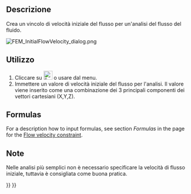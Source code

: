 <languages/>

<div class="mw-translate-fuzzy">
{{Docnav/it|[[FEM_ConstraintElectrostaticPotential/it|Potenziale elettrostatico di vincolo]]|[[FEM_ConstraintFluidBoundary/it|Vincolo contorno fluido]]|[[FEM_Workbench/it|FEM]]|IconL=Fem-constraint-electrostatic-potential.svg|IconC=Workbench_FEM.svg|IconR=FEM_ConstraintFluidBoundary.png}}
</div>

<div class="mw-translate-fuzzy">
{{GuiCommand/it|Name=FEM_ConstraintInitialFlowVelocity|Name/it=Vincolo velocità iniziale del flusso|Icon=Fem-constraint-initial-flow-velocity.svg|MenuLocation= Modello → Vincoli per fluidi → Vincolo velocità iniziale del flusso||Workbenches=[[FEM_Workbench/it|FEM]]|Shortcut=|SeeAlso=[[FEM_tutorial/it|Tutorial FEM]]}}
</div>

<span id="Description"></span>
==Descrizione==

<div class="mw-translate-fuzzy">
Crea un vincolo di velocità iniziale del flusso per un'analisi del flusso del fluido.
</div>

[[File:FEM_InitialFlowVelocity_dialog.png]]
{{Caption|The FEM initial flow velocity task panel}}

<span id="Usage"></span>
==Utilizzo== 

<div class="mw-translate-fuzzy">
#Cliccare su  [[Image:Fem-constraint-initial-flow-velocity.svg|24px]] o usare {{MenuCommand|Modello → Vincoli per fluidi  → {{Button|[[Image:Fem-constraint-initial-flow-velocity.svg|16px]] Vincolo velocità iniziale del flusso}}}} dal menu.
#Immettere un valore di velocità iniziale del flusso per l'analisi. Il valore viene inserito come una combinazione dei 3 principali componenti dei vettori cartesiani (X,Y,Z).
</div>

==Formulas==

For a description how to input formulas, see section ''Formulas'' in the page for the [[FEM_ConstraintFlowVelocity#Formulas|Flow velocity constraint]].

<span id="Notes"></span>
==Note== 

<div class="mw-translate-fuzzy">
Nelle analisi più semplici non è necessario specificare la velocità di flusso iniziale, tuttavia è consigliata come buona pratica.
</div>


<div class="mw-translate-fuzzy">
{{Docnav/it|[[FEM_ConstraintElectrostaticPotential/it|Potenziale elettrostatico di vincolo]]|[[FEM_ConstraintFluidBoundary/it|Vincolo contorno fluido]]|[[FEM_Workbench/it|FEM]]|IconL=Fem-constraint-electrostatic-potential.svg|IconC=Workbench_FEM.svg|IconR=FEM_ConstraintFluidBoundary.png}}
</div>

{{FEM Tools navi{{#translation:}}}}
{{Userdocnavi{{#translation:}}}}